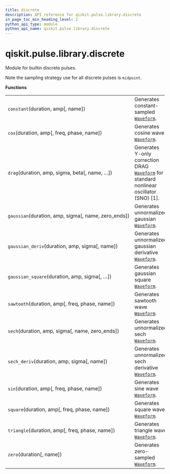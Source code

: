 ```yaml
---
title: discrete
description: API reference for qiskit.pulse.library.discrete
in_page_toc_min_heading_level: 2
python_api_type: module
python_api_name: qiskit.pulse.library.discrete
---
```


<span id="module-qiskit.pulse.library.discrete" />

<span id="qiskit-pulse-library-discrete" />

# qiskit.pulse.library.discrete

Module for builtin discrete pulses.

Note the sampling strategy use for all discrete pulses is `midpoint`.

**Functions**

|                                                       |                                                                                                                                            |
| ----------------------------------------------------- | ------------------------------------------------------------------------------------------------------------------------------------------ |
| `constant`(duration, amp\[, name])                    | Generates constant-sampled [`Waveform`](qiskit.pulse.Waveform "qiskit.pulse.Waveform").                                                    |
| `cos`(duration, amp\[, freq, phase, name])            | Generates cosine wave [`Waveform`](qiskit.pulse.Waveform "qiskit.pulse.Waveform").                                                         |
| `drag`(duration, amp, sigma, beta\[, name, …])        | Generates Y-only correction DRAG [`Waveform`](qiskit.pulse.Waveform "qiskit.pulse.Waveform") for standard nonlinear oscillator (SNO) \[1]. |
| `gaussian`(duration, amp, sigma\[, name, zero\_ends]) | Generates unnormalized gaussian [`Waveform`](qiskit.pulse.Waveform "qiskit.pulse.Waveform").                                               |
| `gaussian_deriv`(duration, amp, sigma\[, name])       | Generates unnormalized gaussian derivative [`Waveform`](qiskit.pulse.Waveform "qiskit.pulse.Waveform").                                    |
| `gaussian_square`(duration, amp, sigma\[, …])         | Generates gaussian square [`Waveform`](qiskit.pulse.Waveform "qiskit.pulse.Waveform").                                                     |
| `sawtooth`(duration, amp\[, freq, phase, name])       | Generates sawtooth wave [`Waveform`](qiskit.pulse.Waveform "qiskit.pulse.Waveform").                                                       |
| `sech`(duration, amp, sigma\[, name, zero\_ends])     | Generates unnormalized sech [`Waveform`](qiskit.pulse.Waveform "qiskit.pulse.Waveform").                                                   |
| `sech_deriv`(duration, amp, sigma\[, name])           | Generates unnormalized sech derivative [`Waveform`](qiskit.pulse.Waveform "qiskit.pulse.Waveform").                                        |
| `sin`(duration, amp\[, freq, phase, name])            | Generates sine wave [`Waveform`](qiskit.pulse.Waveform "qiskit.pulse.Waveform").                                                           |
| `square`(duration, amp\[, freq, phase, name])         | Generates square wave [`Waveform`](qiskit.pulse.Waveform "qiskit.pulse.Waveform").                                                         |
| `triangle`(duration, amp\[, freq, phase, name])       | Generates triangle wave [`Waveform`](qiskit.pulse.Waveform "qiskit.pulse.Waveform").                                                       |
| `zero`(duration\[, name])                             | Generates zero-sampled [`Waveform`](qiskit.pulse.Waveform "qiskit.pulse.Waveform").                                                        |

